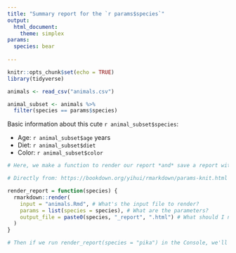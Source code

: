 ```yaml
---
title: "Summary report for the `r params$species`"
output: 
  html_document:
    theme: simplex
params:
  species: bear
  
---
```


```r
knitr::opts_chunk$set(echo = TRUE)
library(tidyverse)

animals <- read_csv("animals.csv")
```

```r
animal_subset <- animals %>% 
  filter(species == params$species)
```

Basic information about this cute `r animal_subset$species`: 

- Age: `r animal_subset$age` years
- Diet: `r animal_subset$diet`
- Color: `r animal_subset$color`


```r

# Here, we make a function to render our report *and* save a report with the name of the species in the file name!

# Directly from: https://bookdown.org/yihui/rmarkdown/params-knit.html

render_report = function(species) {
  rmarkdown::render(
    input = "animals.Rmd", # What's the input file to render?
    params = list(species = species), # What are the parameters?
    output_file = paste0(species, "_report", ".html") # What should I name the output file?
  )
}

# Then if we run render_report(species = "pika") in the Console, we'll make a parameterized report for pika! 
```


